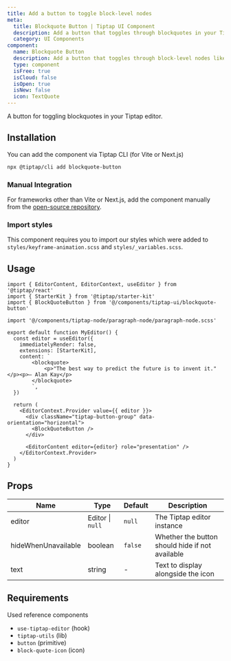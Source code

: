```yaml
---
title: Add a button to toggle block-level nodes
meta:
  title: Blockquote Button | Tiptap UI Component
  description: Add a button that toggles through blockquotes in your Tiptap editor. More in the docs!
  category: UI Components
component:
  name: Blockquote Button
  description: Add a button that toggles through block-level nodes like blockquotes.
  type: component
  isFree: true
  isCloud: false
  isOpen: true
  isNew: false
  icon: TextQuote
---
```



A button for toggling blockquotes in your Tiptap editor.

<CodeDemo isScrollable src="https://template.tiptap.dev/preview/tiptap-ui/blockquote-button" />

## Installation

You can add the component via Tiptap CLI (for Vite or Next.js)

```bash
npx @tiptap/cli add blockquote-button
```

### Manual Integration

For frameworks other than Vite or Next.js, add the component manually from the [open-source repository](https://github.com/ueberdosis/tiptap-ui-components/tree/main/apps/web/src/components/tiptap-ui/blockquote-button).

### Import styles

This component requires you to import our styles which were added to `styles/keyframe-animation.scss` and `styles/_variables.scss`.

## Usage

```tsx
import { EditorContent, EditorContext, useEditor } from '@tiptap/react'
import { StarterKit } from '@tiptap/starter-kit'
import { BlockQuoteButton } from '@/components/tiptap-ui/blockquote-button'

import '@/components/tiptap-node/paragraph-node/paragraph-node.scss'

export default function MyEditor() {
  const editor = useEditor({
    immediatelyRender: false,
    extensions: [StarterKit],
    content: `
        <blockquote>
            <p>"The best way to predict the future is to invent it."</p><p>— Alan Kay</p>
        </blockquote>
        `,
  })

  return (
    <EditorContext.Provider value={{ editor }}>
      <div className="tiptap-button-group" data-orientation="horizontal">
        <BlockQuoteButton />
      </div>

      <EditorContent editor={editor} role="presentation" />
    </EditorContext.Provider>
  )
}
```

## Props

| Name                | Type             | Default | Description                                     |
| ------------------- | ---------------- | ------- | ----------------------------------------------- |
| editor              | Editor \| `null` | `null`  | The Tiptap editor instance                      |
| hideWhenUnavailable | boolean          | `false` | Whether the button should hide if not available |
| text                | string           | -       | Text to display alongside the icon              |

## Requirements

Used reference components

- `use-tiptap-editor` (hook)
- `tiptap-utils` (lib)
- `button` (primitive)
- `block-quote-icon` (icon)
